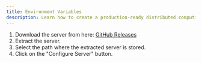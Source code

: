 ```yaml
---
title: Environment Variables 
description: Learn how to create a production-ready distributed computing server using Quantum Grid step by step
---
```


1. Download the server from here: [GitHub Releases](https://github.com/GeorgiMY/QuantumGrid/releases)
1. Extract the server.
1. Select the path where the extracted server is stored.
1. Click on the "Configure Server" button.
